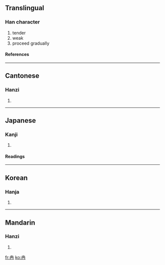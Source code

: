 ==Translingual==
===Han character===
{{Han char|rad=冂|as=03|sn=5|four=5055<sub>7</sub>|canj=土月 (GB)}}
# tender
# weak
# proceed gradually
====References====
{{Han ref|kx=0128.360|dkj=01514|dj=0289.190|hdz=10099.030|uh=5189|ud=20873|bh=A554|bd=42324}}
----
==Cantonese==
===Hanzi===
{{yue-hanzi|jyut=|y=yim5}}
# {{defn|Cantonese}}
----
==Japanese==
===Kanji===
{{ja-kanji|grade=|rs=冂03}}
# {{defn|Japanese}}
====Readings====
{{ja-readings|on=[[ねん]] (nen), [[ぜん]] (zen)|kun=[[よわい]] (yowai)}}
----
==Korean==
===Hanja===
{{ko-hanja|hangeul=[[염]]|rv=yeom|mr=yŏm}}
# {{defn|Korean}}
----
==Mandarin==
===Hanzi===
{{cmn-hanzi|pin=[[rǎn]] (ran3)|wg=jan<sup>3</sup>}}
# {{defn|Mandarin}}

[[fr:冉]]
[[ko:冉]]